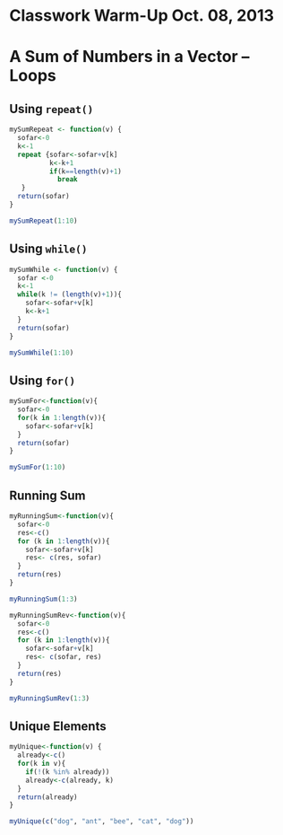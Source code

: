 Classwork Warm-Up Oct. 08, 2013
========================================================

# A Sum of Numbers in a Vector -- Loops

## Using `repeat()`
```r
mySumRepeat <- function(v) {
  sofar<-0
  k<-1
  repeat {sofar<-sofar+v[k]
          k<-k+1
          if(k==length(v)+1) 
            break
   }
  return(sofar)
}
```

```r
mySumRepeat(1:10)
```

## Using `while()`
```r
mySumWhile <- function(v) {
  sofar <-0
  k<-1
  while(k != (length(v)+1)){
    sofar<-sofar+v[k]
    k<-k+1
  }
  return(sofar)
}
```

```r
mySumWhile(1:10)
```

## Using `for()`
```r
mySumFor<-function(v){
  sofar<-0
  for(k in 1:length(v)){
    sofar<-sofar+v[k]
  }
  return(sofar)
}
```

```r
mySumFor(1:10)
```

## Running Sum
```r
myRunningSum<-function(v){
  sofar<-0
  res<-c()
  for (k in 1:length(v)){
    sofar<-sofar+v[k]
    res<- c(res, sofar)
  }
  return(res)
}
```

```r
myRunningSum(1:3)
```

```r
myRunningSumRev<-function(v){
  sofar<-0
  res<-c()
  for (k in 1:length(v)){
    sofar<-sofar+v[k]
    res<- c(sofar, res)
  }
  return(res)
}
```

```r
myRunningSumRev(1:3)
```

## Unique Elements
```r
myUnique<-function(v) {
  already<-c()
  for(k in v){
    if(!(k %in% already))
    already<-c(already, k)
  }
  return(already)
}
```

```r
myUnique(c("dog", "ant", "bee", "cat", "dog"))
```
